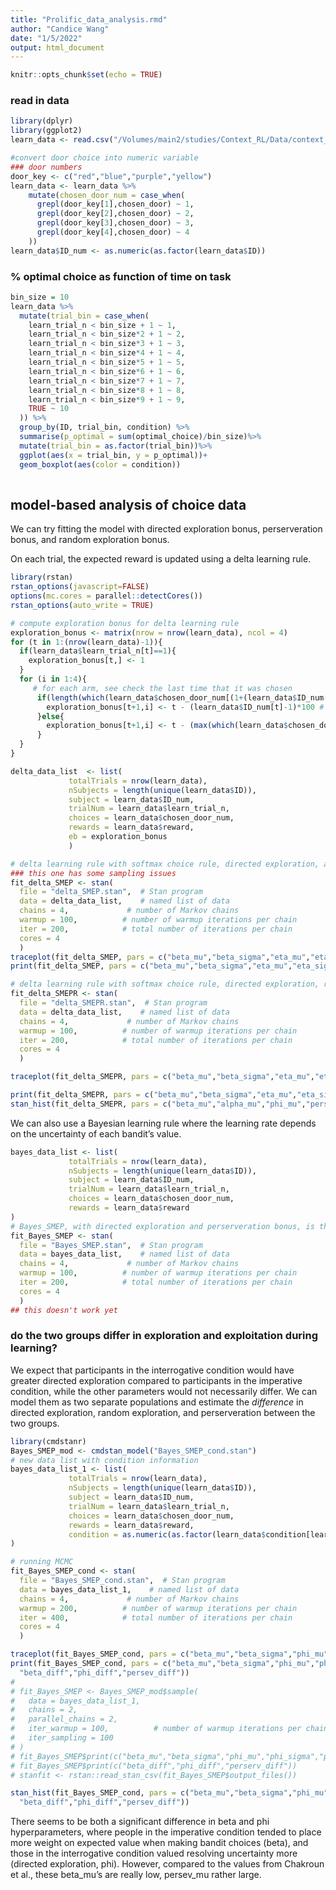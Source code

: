 ```yaml
---
title: "Prolific_data_analysis.rmd"
author: "Candice Wang"
date: "1/5/2022"
output: html_document
---
```


```r
knitr::opts_chunk$set(echo = TRUE)
```

### read in data

```r
library(dplyr)
library(ggplot2)
learn_data <- read.csv("/Volumes/main2/studies/Context_RL/Data/context_RL_learn.csv")

#convert door choice into numeric variable
### door numbers
door_key <- c("red","blue","purple","yellow")
learn_data <- learn_data %>%
    mutate(chosen_door_num = case_when(
      grepl(door_key[1],chosen_door) ~ 1,
      grepl(door_key[2],chosen_door) ~ 2,
      grepl(door_key[3],chosen_door) ~ 3,
      grepl(door_key[4],chosen_door) ~ 4
    ))
learn_data$ID_num <- as.numeric(as.factor(learn_data$ID))
```

### % optimal choice as function of time on task

```r
bin_size = 10
learn_data %>%
  mutate(trial_bin = case_when(
    learn_trial_n < bin_size + 1 ~ 1,
    learn_trial_n < bin_size*2 + 1 ~ 2,
    learn_trial_n < bin_size*3 + 1 ~ 3,
    learn_trial_n < bin_size*4 + 1 ~ 4,
    learn_trial_n < bin_size*5 + 1 ~ 5,
    learn_trial_n < bin_size*6 + 1 ~ 6,
    learn_trial_n < bin_size*7 + 1 ~ 7,
    learn_trial_n < bin_size*8 + 1 ~ 8,
    learn_trial_n < bin_size*9 + 1 ~ 9,
    TRUE ~ 10
  )) %>%
  group_by(ID, trial_bin, condition) %>%
  summarise(p_optimal = sum(optimal_choice)/bin_size)%>%
  mutate(trial_bin = as.factor(trial_bin))%>%
  ggplot(aes(x = trial_bin, y = p_optimal))+
  geom_boxplot(aes(color = condition))
  
```

## model-based analysis of choice data

We can try fitting the model with directed exploration bonus, perserveration bonus, and random exploration bonus.

On each trial, the expected reward is updated using a delta learning rule.

```r
library(rstan)
rstan_options(javascript=FALSE)
options(mc.cores = parallel::detectCores())
rstan_options(auto_write = TRUE)
```

```r
# compute exploration bonus for delta learning rule
exploration_bonus <- matrix(nrow = nrow(learn_data), ncol = 4)
for (t in 1:(nrow(learn_data)-1)){
  if(learn_data$learn_trial_n[t]==1){
    exploration_bonus[t,] <- 1
  }
  for (i in 1:4){
     # for each arm, see check the last time that it was chosen
      if(length(which(learn_data$chosen_door_num[(1+(learn_data$ID_num[t]-1)*100):t] %in% i))==0){
        exploration_bonus[t+1,i] <- t - (learn_data$ID_num[t]-1)*100 # hasn't been chosen before
      }else{
        exploration_bonus[t+1,i] <- t - (max(which(learn_data$chosen_door_num[(1+(learn_data$ID_num[t]-1)*100):t] %in% i)) + (learn_data$ID_num[t]-1)*100)
      }
  }
}

delta_data_list  <- list(
             totalTrials = nrow(learn_data), 
             nSubjects = length(unique(learn_data$ID)), 
             subject = learn_data$ID_num, 
             trialNum = learn_data$learn_trial_n,
             choices = learn_data$chosen_door_num, 
             rewards = learn_data$reward,
             eb = exploration_bonus
             ) 

# delta learning rule with softmax choice rule, directed exploration, and perserveration
### this one has some sampling issues
fit_delta_SMEP <- stan(
  file = "delta_SMEP.stan",  # Stan program
  data = delta_data_list,    # named list of data
  chains = 4,             # number of Markov chains
  warmup = 100,          # number of warmup iterations per chain
  iter = 200,            # total number of iterations per chain
  cores = 4
  )
traceplot(fit_delta_SMEP, pars = c("beta_mu","beta_sigma","eta_mu","eta_sigma","alpha_mu","alpha_sigma","phi_mu","phi_sigma","persev_mu","persev_sigma"))
print(fit_delta_SMEP, pars = c("beta_mu","beta_sigma","eta_mu","eta_sigma","alpha_mu","alpha_sigma","phi_mu","phi_sigma","persev_mu","persev_sigma"))

# delta learning rule with softmax choice rule, directed exploration, random exploration, and perserveration
fit_delta_SMEPR <- stan(
  file = "delta_SMEPR.stan",  # Stan program
  data = delta_data_list,    # named list of data
  chains = 4,             # number of Markov chains
  warmup = 100,          # number of warmup iterations per chain
  iter = 200,            # total number of iterations per chain
  cores = 4
  )

traceplot(fit_delta_SMEPR, pars = c("beta_mu","beta_sigma","eta_mu","eta_sigma","alpha_mu","alpha_sigma","phi_mu","phi_sigma","persev_mu","persev_sigma","gamma_mu","gamma_sigma"))

print(fit_delta_SMEPR, pars = c("beta_mu","beta_sigma","eta_mu","eta_sigma","alpha_mu","alpha_sigma","phi_mu","phi_sigma","persev_mu","persev_sigma","gamma_mu","gamma_sigma"))
stan_hist(fit_delta_SMEPR, pars = c("beta_mu","alpha_mu","phi_mu","persev_mu","gamma_mu"))
```

We can also use a Bayesian learning rule where the learning rate depends on the uncertainty of each bandit's value. 

```r
bayes_data_list <- list(
             totalTrials = nrow(learn_data), 
             nSubjects = length(unique(learn_data$ID)), 
             subject = learn_data$ID_num, 
             trialNum = learn_data$learn_trial_n,
             choices = learn_data$chosen_door_num, 
             rewards = learn_data$reward
)
# Bayes_SMEP, with directed exploration and perserveration bonus, is the best fitting model from Chakroun et al. 2020
fit_Bayes_SMEP <- stan(
  file = "Bayes_SMEP.stan",  # Stan program
  data = bayes_data_list,    # named list of data
  chains = 4,             # number of Markov chains
  warmup = 100,          # number of warmup iterations per chain
  iter = 200,            # total number of iterations per chain
  cores = 4
  )
## this doesn't work yet
```

### do the two groups differ in exploration and exploitation during learning?

We expect that participants in the interrogative condition would have greater directed exploration compared to participants in the imperative condition, while the other parameters would not necessarily differ. We can model them as two separate populations and estimate the *difference* in directed exploration, random exploration, and perserveration between the two groups.

```r
library(cmdstanr)
Bayes_SMEP_mod <- cmdstan_model("Bayes_SMEP_cond.stan")
# new data list with condition information
bayes_data_list_1 <- list(
             totalTrials = nrow(learn_data), 
             nSubjects = length(unique(learn_data$ID)), 
             subject = learn_data$ID_num, 
             trialNum = learn_data$learn_trial_n,
             choices = learn_data$chosen_door_num, 
             rewards = learn_data$reward,
             condition = as.numeric(as.factor(learn_data$condition[learn_data$learn_trial_n==1]))
)

# running MCMC
fit_Bayes_SMEP_cond <- stan(
  file = "Bayes_SMEP_cond.stan",  # Stan program
  data = bayes_data_list_1,    # named list of data
  chains = 4,             # number of Markov chains
  warmup = 200,          # number of warmup iterations per chain
  iter = 400,            # total number of iterations per chain
  cores = 4
  )

traceplot(fit_Bayes_SMEP_cond, pars = c("beta_mu","beta_sigma","phi_mu","phi_sigma","persev_mu","persev_sigma"))
print(fit_Bayes_SMEP_cond, pars = c("beta_mu","beta_sigma","phi_mu","phi_sigma","persev_mu","persev_sigma", 
  "beta_diff","phi_diff","persev_diff"))
# 
# fit_Bayes_SMEP <- Bayes_SMEP_mod$sample(
#   data = bayes_data_list_1, 
#   chains = 2, 
#   parallel_chains = 2,
#   iter_warmup = 100,          # number of warmup iterations per chain
#   iter_sampling = 100
# )
# fit_Bayes_SMEP$print(c("beta_mu","beta_sigma","phi_mu","phi_sigma","persev_mu","persev_sigma"))
# fit_Bayes_SMEP$print(c("beta_diff","phi_diff","perserv_diff"))
# stanfit <- rstan::read_stan_csv(fit_Bayes_SMEP$output_files())

stan_hist(fit_Bayes_SMEP_cond, pars = c("beta_mu","beta_sigma","phi_mu","phi_sigma","persev_mu","persev_sigma", 
  "beta_diff","phi_diff","persev_diff"))
```

There seems to be both a significant difference in beta and phi hyperparameters, where people in the imperative condition tended to place more weight on expected value when making bandit choices (beta), and those in the interrogative condition valued resolving uncertainty more (directed exploration, phi). However, compared to the values from Chakroun et al., these beta_mu's are really low, persev_mu rather large.
